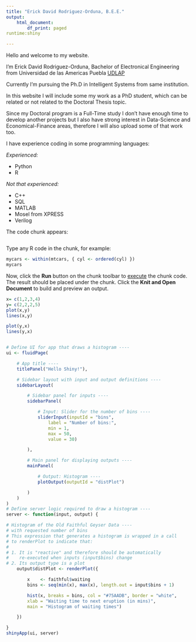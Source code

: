 ```yaml
---
title: "Erick David Rodriguez-Orduna, B.E.E."
output:
    html_document:
        df_print: paged
runtime:shiny

---
```


Hello and welcome to my website.

I'm Erick David Rodriguez-Orduna, Bachelor of Electronical Engineering from Universidad de las Americas Puebla [UDLAP](https://www.udlap.mx/web){target="_blank"}

Currently I'm pursuing the Ph.D in Intelligent Systems from same institution.

In this website I will include some my work as a PhD student, which can be related or not related to the Doctoral Thesis topic.

Since my Doctoral program is a Full-Time study I don't have enough time to develop another projects but I also have strong interest in Data-Science and Economical-Finance areas, therefore I will also upload some of that work too.

I have experience coding in some programming languages:


*Experienced:*

- Python
- R

*Not that experienced:*

- C++
- SQL
- MATLAB
- Mosel from XPRESS
- Verilog









The code chunk appears:
```r
```

Type any R code in the chunk, for example:
```r
mycars <- within(mtcars, { cyl <- ordered(cyl) })
mycars
```

Now, click the **Run** button on the chunk toolbar to [execute](https://www.jetbrains.com/help/pycharm/r-markdown.html#run-r-code) the chunk code. The result should be placed under the chunk.
Click the **Knit and Open Document** to build and preview an output.


```r
x= c(1,2,3,4)
y= c(2,2,2,5)
plot(x,y)
lines(x,y)
```
```r
plot(y,x)
lines(y,x)
```

```r

```
```r
# Define UI for app that draws a histogram ----
ui <- fluidPage(

    # App title ----
    titlePanel("Hello Shiny!"),

    # Sidebar layout with input and output definitions ----
    sidebarLayout(

        # Sidebar panel for inputs ----
        sidebarPanel(

            # Input: Slider for the number of bins ----
            sliderInput(inputId = "bins",
                label = "Number of bins:",
                min = 1,
                max = 50,
                value = 30)

        ),

        # Main panel for displaying outputs ----
        mainPanel(

            # Output: Histogram ----
            plotOutput(outputId = "distPlot")

        )
    )
)
# Define server logic required to draw a histogram ----
server <- function(input, output) {

# Histogram of the Old Faithful Geyser Data ----
# with requested number of bins
# This expression that generates a histogram is wrapped in a call
# to renderPlot to indicate that:
#
# 1. It is "reactive" and therefore should be automatically
#    re-executed when inputs (input$bins) change
# 2. Its output type is a plot
    output$distPlot <- renderPlot({

        x    <- faithful$waiting
        bins <- seq(min(x), max(x), length.out = input$bins + 1)

        hist(x, breaks = bins, col = "#75AADB", border = "white",
        xlab = "Waiting time to next eruption (in mins)",
        main = "Histogram of waiting times")

    })

}
shinyApp(ui, server)
```
